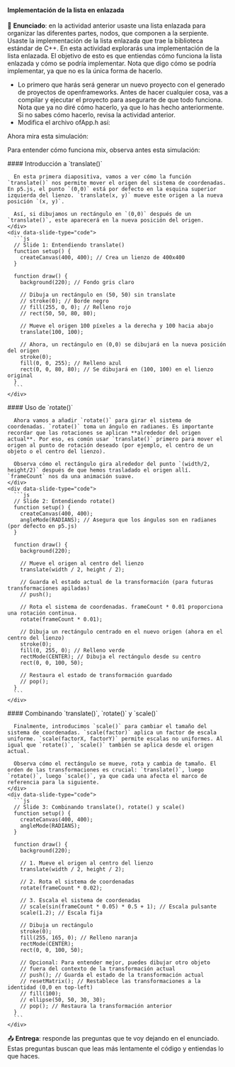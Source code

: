

#### Implementación de la lista en enlazada

🎯 **Enunciado**: en la actividad anterior usaste una lista enlazada para 
organizar las diferentes partes, nodos, que componen a la serpiente. Usaste la 
implementación de la lista enlazada que trae la biblioteca estándar de C++. En 
esta actividad explorarás una implementación de la lista enlazada. El objetivo 
de esto es que entiendas cómo funciona la lista enlazada y cómo se podría implementar.
Nota que digo cómo se podría implementar, ya que no es la única forma de hacerlo.

- Lo primero que harás será generar un nuevo proyecto con el generado 
de proyectos de openframeworks. Antes de hacer cualquier cosa, vas 
a compilar y ejecutar el proyecto para asegurarte de que todo 
funciona. Nota que ya no diré cómo hacerlo, ya que lo has hecho 
anteriormente. Si no sabes cómo hacerlo, revisa la actividad anterior. 
- Modifica el archivo ofApp.h así:

<LoadP5 />


Ahora mira esta simulación:

<P5ColorWheel />


Para entender cómo funciona mix, observa antes esta simulación:

<P5Interpolation />




<TutorialViewer>
  <div data-slide-index="0">
    <div data-slide-type="text">
      #### Introducción a `translate()`

      En esta primera diapositiva, vamos a ver cómo la función `translate()` nos permite mover el origen del sistema de coordenadas. En p5.js, el punto `(0,0)` está por defecto en la esquina superior izquierda del lienzo. `translate(x, y)` mueve este origen a la nueva posición `(x, y)`.

      Así, si dibujamos un rectángulo en `(0,0)` después de un `translate()`, este aparecerá en la nueva posición del origen.
    </div>
    <div data-slide-type="code">
      ```js
      // Slide 1: Entendiendo translate()
      function setup() {
        createCanvas(400, 400); // Crea un lienzo de 400x400
      }

      function draw() {
        background(220); // Fondo gris claro

        // Dibuja un rectángulo en (50, 50) sin translate
        // stroke(0); // Borde negro
        // fill(255, 0, 0); // Relleno rojo
        // rect(50, 50, 80, 80);

        // Mueve el origen 100 píxeles a la derecha y 100 hacia abajo
        translate(100, 100);

        // Ahora, un rectángulo en (0,0) se dibujará en la nueva posición del origen
        stroke(0);
        fill(0, 0, 255); // Relleno azul
        rect(0, 0, 80, 80); // Se dibujará en (100, 100) en el lienzo original
      }
      ```
    </div>
  </div>

  <div data-slide-index="1">
    <div data-slide-type="text">
      #### Uso de `rotate()`

      Ahora vamos a añadir `rotate()` para girar el sistema de coordenadas. `rotate()` toma un ángulo en radianes. Es importante recordar que las rotaciones se aplican **alrededor del origen actual**. Por eso, es común usar `translate()` primero para mover el origen al punto de rotación deseado (por ejemplo, el centro de un objeto o el centro del lienzo).

      Observa cómo el rectángulo gira alrededor del punto `(width/2, height/2)` después de que hemos trasladado el origen allí. `frameCount` nos da una animación suave.
    </div>
    <div data-slide-type="code">
      ```js
      // Slide 2: Entendiendo rotate()
      function setup() {
        createCanvas(400, 400);
        angleMode(RADIANS); // Asegura que los ángulos son en radianes (por defecto en p5.js)
      }

      function draw() {
        background(220);

        // Mueve el origen al centro del lienzo
        translate(width / 2, height / 2);

        // Guarda el estado actual de la transformación (para futuras transformaciones apiladas)
        // push();

        // Rota el sistema de coordenadas. frameCount * 0.01 proporciona una rotación continua.
        rotate(frameCount * 0.01);

        // Dibuja un rectángulo centrado en el nuevo origen (ahora en el centro del lienzo)
        stroke(0);
        fill(0, 255, 0); // Relleno verde
        rectMode(CENTER); // Dibuja el rectángulo desde su centro
        rect(0, 0, 100, 50);

        // Restaura el estado de transformación guardado
        // pop();
      }
      ```
    </div>
  </div>

  <div data-slide-index="2">
    <div data-slide-type="text">
      #### Combinando `translate()`, `rotate()` y `scale()`

      Finalmente, introducimos `scale()` para cambiar el tamaño del sistema de coordenadas. `scale(factor)` aplica un factor de escala uniforme. `scale(factorX, factorY)` permite escalas no uniformes. Al igual que `rotate()`, `scale()` también se aplica desde el origen actual.

      Observa cómo el rectángulo se mueve, rota y cambia de tamaño. El orden de las transformaciones es crucial: `translate()`, luego `rotate()`, luego `scale()`, ya que cada una afecta el marco de referencia para la siguiente.
    </div>
    <div data-slide-type="code">
      ```js
      // Slide 3: Combinando translate(), rotate() y scale()
      function setup() {
        createCanvas(400, 400);
        angleMode(RADIANS);
      }

      function draw() {
        background(220);

        // 1. Mueve el origen al centro del lienzo
        translate(width / 2, height / 2);

        // 2. Rota el sistema de coordenadas
        rotate(frameCount * 0.02);

        // 3. Escala el sistema de coordenadas
        // scale(sin(frameCount * 0.05) * 0.5 + 1); // Escala pulsante
        scale(1.2); // Escala fija

        // Dibuja un rectángulo
        stroke(0);
        fill(255, 165, 0); // Relleno naranja
        rectMode(CENTER);
        rect(0, 0, 100, 50);

        // Opcional: Para entender mejor, puedes dibujar otro objeto
        // fuera del contexto de la transformación actual
        // push(); // Guarda el estado de la transformación actual
        // resetMatrix(); // Restablece las transformaciones a la identidad (0,0 en top-left)
        // fill(100);
        // ellipse(50, 50, 30, 30);
        // pop(); // Restaura la transformación anterior
      }
      ```
    </div>
  </div>
</TutorialViewer>



📤 **Entrega**: responde las preguntas que te voy dejando en el enunciado. 
Estas preguntas buscan que leas más lentamente el código y entiendas lo que
haces.
